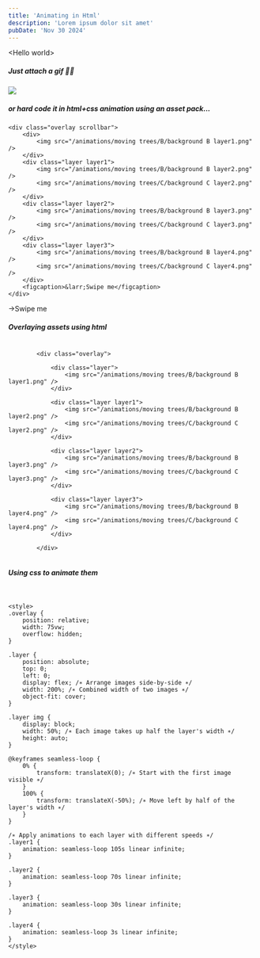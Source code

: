```yaml
---
title: 'Animating in Html'
description: 'Lorem ipsum dolor sit amet'
pubDate: 'Nov 30 2024'
---
```


<div class='container'>
<p>&lt;Hello world&gt;</p>

<h5>Just attach a gif 🤷🏽</h5>

<img src="/blog/69420.gif"/>

<p></p>

<h5>or hard code it in html+css animation using an asset pack...</h5>

	<div class="overlay scrollbar">
		<div>
			<img src="/animations/moving trees/B/background B layer1.png" />
		</div>
		<div class="layer layer1">
			<img src="/animations/moving trees/B/background B layer2.png" />
			<img src="/animations/moving trees/C/background C layer2.png" />
		</div>
		<div class="layer layer2">
			<img src="/animations/moving trees/B/background B layer3.png" />
			<img src="/animations/moving trees/C/background C layer3.png" />
		</div>
		<div class="layer layer3">
			<img src="/animations/moving trees/B/background B layer4.png" />
			<img src="/animations/moving trees/C/background C layer4.png" />
		</div>
		<figcaption>&larr;Swipe me</figcaption>
	</div>
</div>
<figcaption2>&rarr;Swipe me</figcaption2>
<p></p>

<h5>Overlaying assets using html</h5>

<pre>
  <code>
		&lt;div class="overlay"&gt;

			&lt;div class="layer"&gt;
				&lt;img src="/animations/moving trees/B/background B layer1.png" /&gt;
			&lt;/div&gt;

			&lt;div class="layer layer1"&gt;
				&lt;img src="/animations/moving trees/B/background B layer2.png" /&gt;
				&lt;img src="/animations/moving trees/C/background C layer2.png" /&gt;
			&lt;/div&gt;

			&lt;div class="layer layer2"&gt;
				&lt;img src="/animations/moving trees/B/background B layer3.png" /&gt;
				&lt;img src="/animations/moving trees/C/background C layer3.png" /&gt;
			&lt;/div&gt;

			&lt;div class="layer layer3"&gt;
				&lt;img src="/animations/moving trees/B/background B layer4.png" /&gt;
				&lt;img src="/animations/moving trees/C/background C layer4.png" /&gt;
			&lt;/div&gt;

		&lt;/div&gt;
  </code>
</pre>

<p></p>

<h5>Using css to animate them</h5>

<pre>
  <code>

&lt;style&gt;
.overlay &#123;
	position: relative;
	width: 75vw; 	 
	overflow: hidden;
&#125;

.layer &#123;
	position: absolute;
	top: 0;
	left: 0;
	display: flex; /&lowast; Arrange images side-by-side &lowast;/
	width: 200%; /&lowast; Combined width of two images &lowast;/
	object-fit: cover;
&#125;

.layer img &#123;
	display: block;
	width: 50%; /&lowast; Each image takes up half the layer's width &lowast;/
	height: auto; 
&#125;

&#64;keyframes seamless-loop &#123;
	0% &#123;
		transform: translateX(0); /&lowast; Start with the first image visible &lowast;/
	&#125;
	100% &#123;
		transform: translateX(-50%); /&lowast; Move left by half of the layer's width &lowast;/
	&#125;
&#125;

/&lowast; Apply animations to each layer with different speeds &lowast;/
.layer1 &#123;
	animation: seamless-loop 105s linear infinite;
&#125;

.layer2 &#123;
	animation: seamless-loop 70s linear infinite;
&#125;

.layer3 &#123;
	animation: seamless-loop 30s linear infinite;
&#125;

.layer4 &#123;
	animation: seamless-loop 3s linear infinite;
&#125;
&lt;/style&gt;

	</code>
</pre>